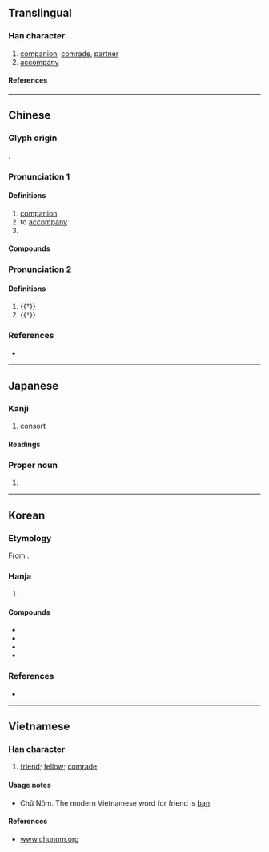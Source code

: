{{also|件}}
{{character info}}
==Translingual==

===Han character===
{{Han char|rn=9|rad=人|as=05|sn=7|four=29250|canj=OFQ|ids=⿰亻半}}

# [[companion]], [[comrade]], [[partner]]
# [[accompany]]

====References====
{{Han ref|kx=0096.230|dkj=00475|dj=0205.090|hdz=10139.010|uh=4F34}}

----

==Chinese==
{{zh-forms}}

===Glyph origin===
{{Han etym}}
{{Han compound|人|alt1=亻|半|ls=psc|c1=s|c2=p}}.

===Pronunciation 1===
{{zh-pron
|m=bàn
|c=bun6,pun5
|h=pfs=phân
|j=ban3
|mn=xm,zz,tw:phōaⁿ/qz,jj:phǒaⁿ/xm,zz:pōaⁿ/xm,zz:poān/qz:phoǎn/tw:phoān
|mn_note=phōaⁿ/phǒaⁿ/pōaⁿ - vernacular; poān/phoǎn/phoān - literary
|mn-t=puan6
|x=bonn5
|mc=1
|oc=1,1
|cat=n,v,pn
}}

====Definitions====
{{zh-hanzi}}

# [[companion]]
# to [[accompany]]
# {{surname|zh}}

====Compounds====
{{zh-der|伴手|做伴|伴宿|伴娘|伴唱|伴星|伴材|伴等|夥伴|伴食|伴郎|作伴|伴食宰相|伙伴|伴奏|伴唱帶|伴當|伴哥|廝伴|伴唱機|伴隨|學伴|女伴|伴姑兒|伴大夜|伴讀|伴侶|呼朋引伴|同伴|伴送|伴食中書|偷偷伴伴|伴舞|伴同|伴姑|伴夥|伴唱影碟|伴侶動物|木伴哥|窩伴|火伴|男伴|相伴|玩伴|搭伴|旅伴|結伴|終身伴侶|館伴|舞伴|陪伴|良伴|遊伴|老伴}}

===Pronunciation 2===
{{zh-pron
|m=bàn,pàn
|mc=2
|oc=n,2
|cat=a,n
}}

====Definitions====
{{zh-hanzi}}

# {{†}} {{zh-used in|伴奐|[[relaxed]]; [[free]]; [[unrestrained]]}}
# {{†}} {{zh-alt-form|畔|[[side]]}}

===References===
* {{R:yue:Hanzi}}

----

==Japanese==

===Kanji===
{{ja-kanji|grade=c|rs=人05}}

# consort

====Readings====
{{ja-readings
|goon=ばん
|kanon=はん
|kun=ともな-う<ともな-ふ, とも-
}}

===Proper noun===
{{ja-pos|proper|ばん}}

# {{surname|ja|sort=はん'}}

----

==Korean==

===Etymology===
From {{der|ko|ltc|-}} {{ltc-l|伴|id=1}}. {{hanja-hunmong|반〯|pan|人類#중03A}}

===Hanja===
{{ko-hanja-search}}
{{ko-hanja|짝|반}}

# {{hanja form of|반|[[companion]]}}

====Compounds====
{{der-top|Compounds}}
* {{ko-l|수반|[[accompaniment]]|隨伴}}
* {{ko-l|동반|[[accompaniment]]|同伴}}
* {{ko-l|반려|[[partner]]; [[companion]]|伴侶}}
* {{ko-l|반주|{{q|music}} [[accompaniment]]|伴奏}}
{{der-bottom}}

===References===
* {{R:hanjadoc|206}}

----

==Vietnamese==

===Han character===
{{vi-readings|reading=[[bạn]]|rs=人05}}

# [[friend]]; [[fellow]]; [[comrade]]

====Usage notes====
* Chữ Nôm. The modern Vietnamese word for friend is [[bạn]].

====References====
* [http://www.chunom.org/pages/伴 www.chunom.org]